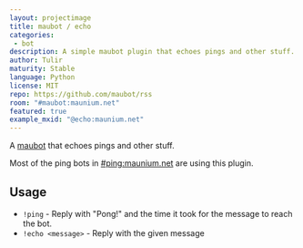```yaml
---
layout: projectimage
title: maubot / echo
categories:
 - bot
description: A simple maubot plugin that echoes pings and other stuff.
author: Tulir
maturity: Stable
language: Python
license: MIT
repo: https://github.com/maubot/rss
room: "#maubot:maunium.net"
featured: true
example_mxid: "@echo:maunium.net"
---
```


A [maubot](https://github.com/maubot/maubot) that echoes pings and other stuff.

Most of the ping bots in [#ping:maunium.net](https://to.chat.imzqqq.top/#/#ping:maunium.net) are using this plugin.

## Usage
* `!ping` - Reply with "Pong!" and the time it took for the message to reach the bot.
* `!echo <message>` - Reply with the given message
